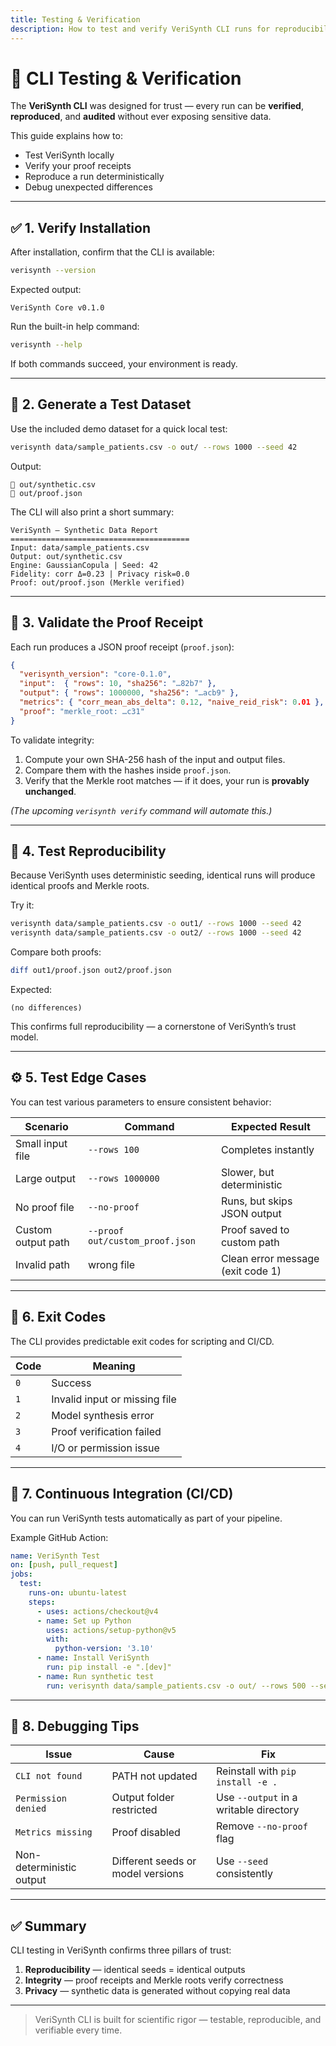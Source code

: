 ```yaml
---
title: Testing & Verification
description: How to test and verify VeriSynth CLI runs for reproducibility, accuracy, and privacy.
---
```


# 🧪 CLI Testing & Verification

The **VeriSynth CLI** was designed for trust — every run can be **verified**, **reproduced**, and **audited** without ever exposing sensitive data.

This guide explains how to:
- Test VeriSynth locally  
- Verify your proof receipts  
- Reproduce a run deterministically  
- Debug unexpected differences

---

## ✅ 1. Verify Installation

After installation, confirm that the CLI is available:

```bash
verisynth --version
````

Expected output:

```
VeriSynth Core v0.1.0
```

Run the built-in help command:

```bash
verisynth --help
```

If both commands succeed, your environment is ready.

---

## 🧩 2. Generate a Test Dataset

Use the included demo dataset for a quick local test:

```bash
verisynth data/sample_patients.csv -o out/ --rows 1000 --seed 42
```

Output:

```
📁 out/synthetic.csv
🧾 out/proof.json
```

The CLI will also print a short summary:

```
VeriSynth — Synthetic Data Report
========================================
Input: data/sample_patients.csv
Output: out/synthetic.csv
Engine: GaussianCopula | Seed: 42
Fidelity: corr Δ=0.23 | Privacy risk=0.0
Proof: out/proof.json (Merkle verified)
```

---

## 🧾 3. Validate the Proof Receipt

Each run produces a JSON proof receipt (`proof.json`):

```json
{
  "verisynth_version": "core-0.1.0",
  "input":  { "rows": 10, "sha256": "…82b7" },
  "output": { "rows": 1000000, "sha256": "…acb9" },
  "metrics": { "corr_mean_abs_delta": 0.12, "naive_reid_risk": 0.01 },
  "proof": "merkle_root: …c31"
}
```

To validate integrity:

1. Compute your own SHA-256 hash of the input and output files.
2. Compare them with the hashes inside `proof.json`.
3. Verify that the Merkle root matches — if it does, your run is **provably unchanged**.

*(The upcoming `verisynth verify` command will automate this.)*

---

## 🔁 4. Test Reproducibility

Because VeriSynth uses deterministic seeding, identical runs will produce identical proofs and Merkle roots.

Try it:

```bash
verisynth data/sample_patients.csv -o out1/ --rows 1000 --seed 42
verisynth data/sample_patients.csv -o out2/ --rows 1000 --seed 42
```

Compare both proofs:

```bash
diff out1/proof.json out2/proof.json
```

Expected:

```
(no differences)
```

This confirms full reproducibility — a cornerstone of VeriSynth’s trust model.

---

## ⚙️ 5. Test Edge Cases

You can test various parameters to ensure consistent behavior:

| Scenario           | Command                         | Expected Result                   |
| ------------------ | ------------------------------- | --------------------------------- |
| Small input file   | `--rows 100`                    | Completes instantly               |
| Large output       | `--rows 1000000`                | Slower, but deterministic         |
| No proof file      | `--no-proof`                    | Runs, but skips JSON output       |
| Custom output path | `--proof out/custom_proof.json` | Proof saved to custom path        |
| Invalid path       | wrong file                      | Clean error message (exit code 1) |

---

## 🧱 6. Exit Codes

The CLI provides predictable exit codes for scripting and CI/CD.

| Code | Meaning                       |
| ---- | ----------------------------- |
| `0`  | Success                       |
| `1`  | Invalid input or missing file |
| `2`  | Model synthesis error         |
| `3`  | Proof verification failed     |
| `4`  | I/O or permission issue       |

---

## 🧰 7. Continuous Integration (CI/CD)

You can run VeriSynth tests automatically as part of your pipeline.

Example GitHub Action:

```yaml
name: VeriSynth Test
on: [push, pull_request]
jobs:
  test:
    runs-on: ubuntu-latest
    steps:
      - uses: actions/checkout@v4
      - name: Set up Python
        uses: actions/setup-python@v5
        with:
          python-version: '3.10'
      - name: Install VeriSynth
        run: pip install -e ".[dev]"
      - name: Run synthetic test
        run: verisynth data/sample_patients.csv -o out/ --rows 500 --seed 42
```

---

## 🧩 8. Debugging Tips

| Issue                    | Cause                             | Fix                                    |
| ------------------------ | --------------------------------- | -------------------------------------- |
| `CLI not found`          | PATH not updated                  | Reinstall with `pip install -e .`      |
| `Permission denied`      | Output folder restricted          | Use `--output` in a writable directory |
| `Metrics missing`        | Proof disabled                    | Remove `--no-proof` flag               |
| Non-deterministic output | Different seeds or model versions | Use `--seed` consistently              |

---

## ✅ Summary

CLI testing in VeriSynth confirms three pillars of trust:

1. **Reproducibility** — identical seeds = identical outputs
2. **Integrity** — proof receipts and Merkle roots verify correctness
3. **Privacy** — synthetic data is generated without copying real data

---

> VeriSynth CLI is built for scientific rigor — testable, reproducible, and verifiable every time.
